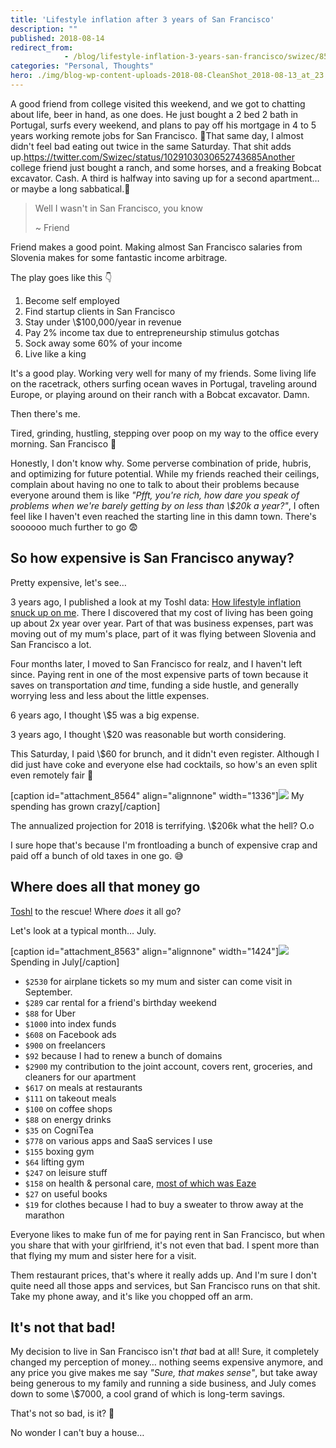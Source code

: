 ```yaml
---
title: 'Lifestyle inflation after 3 years of San Francisco'
description: ""
published: 2018-08-14
redirect_from: 
            - /blog/lifestyle-inflation-3-years-san-francisco/swizec/8565
categories: "Personal, Thoughts"
hero: ./img/blog-wp-content-uploads-2018-08-CleanShot_2018-08-13_at_23.56.24.png
---
```


A good friend from college visited this weekend, and we got to chatting about life, beer in hand, as one does. He just bought a 2 bed 2 bath in Portugal, surfs every weekend, and plans to pay off his mortgage in 4 to 5 years working remote jobs for San Francisco. 👏That same day, I almost didn't feel bad eating out twice in the same Saturday. That shit adds up.<https://twitter.com/Swizec/status/1029103030652743685Another> college friend just bought a ranch, and some horses, and a freaking Bobcat excavator. Cash. A third is halfway into saving up for a second apartment… or maybe a long sabbatical.🤔

> Well I wasn't in San Francisco, you know
>
> ~ Friend

Friend makes a good point. Making almost San Francisco salaries from Slovenia makes for some fantastic income arbitrage.

The play goes like this 👇

1.  Become self employed
2.  Find startup clients in San Francisco
3.  Stay under \\$100,000/year in revenue
4.  Pay 2% income tax due to entrepreneurship stimulus gotchas
5.  Sock away some 60% of your income
6.  Live like a king

It's a good play. Working very well for many of my friends. Some living life on the racetrack, others surfing ocean waves in Portugal, traveling around Europe, or playing around on their ranch with a Bobcat excavator. Damn.

Then there's me.

Tired, grinding, hustling, stepping over poop on my way to the office every morning. San Francisco 🤘

Honestly, I don't know why. Some perverse combination of pride, hubris, and optimizing for future potential. While my friends reached their ceilings, complain about having no one to talk to about their problems because everyone around them is like _"Pfft, you're rich, how dare you speak of problems when we're barely getting by on less than \\$20k a year?"_, I often feel like I haven't even reached the starting line in this damn town. There's soooooo much further to go 😨

## So how expensive is San Francisco anyway?

Pretty expensive, let's see…

3 years ago, I published a look at my Toshl data: [How lifestyle inflation snuck up on me](https://swizec.com/blog/this-is-how-lifestyle-inflation-snuck-up-on-me/swizec/6630). There I discovered that my cost of living has been going up about 2x year over year. Part of that was business expenses, part was moving out of my mum's place, part of it was flying between Slovenia and San Francisco a lot.

Four months later, I moved to San Francisco for realz, and I haven't left since. Paying rent in one of the most expensive parts of town because it saves on transportation _and_ time, funding a side hustle, and generally worrying less and less about the little expenses.

6 years ago, I thought \\$5 was a big expense.

3 years ago, I thought \\$20 was reasonable but worth considering.

This Saturday, I paid \\$60 for brunch, and it didn't even register. Although I did just have coke and everyone else had cocktails, so how's an even split even remotely fair 🤔

\[caption id="attachment_8564" align="alignnone" width="1336"]![](./img/blog-wp-content-uploads-2018-08-CleanShot_2018-08-13_at_23.56.24.png) My spending has grown crazy\[/caption]

The annualized projection for 2018 is terrifying. \\$206k what the hell? O.o

I sure hope that's because I'm frontloading a bunch of expensive crap and paid off a bunch of old taxes in one go. 😅

## Where does all that money go

[Toshl](https://toshl.com) to the rescue! Where _does_ it all go?

Let's look at a typical month… July.

\[caption id="attachment_8563" align="alignnone" width="1424"]![](./img/blog-wp-content-uploads-2018-08-CleanShot_2018-08-14_at_00.21.14.png) Spending in July\[/caption]

-   `$2530` for airplane tickets so my mum and sister can come visit in September.
-   `$289` car rental for a friend's birthday weekend
-   `$88` for Uber
-   `$1000` into index funds
-   `$608` on Facebook ads
-   `$900` on freelancers
-   `$92` because I had to renew a bunch of domains
-   `$2900` my contribution to the joint account, covers rent, groceries, and cleaners for our apartment
-   `$617` on meals at restaurants
-   `$111` on takeout meals
-   `$100` on coffee shops
-   `$88` on energy drinks
-   `$35` on CogniTea
-   `$778` on various apps and SaaS services I use
-   `$155` boxing gym
-   `$64` lifting gym
-   `$247` on leisure stuff
-   `$158` on health & personal care, [most of which was Eaze](https://swizec.com/blog/tried-weed-performance-enhancement/swizec/8487)
-   `$27` on useful books
-   `$19` for clothes because I had to buy a sweater to throw away at the marathon

Everyone likes to make fun of me for paying rent in San Francisco, but when you share that with your girlfriend, it's not even that bad. I spent more than that flying my mum and sister here for a visit.

Them restaurant prices, that's where it really adds up. And I'm sure I don't quite need all those apps and services, but San Francisco runs on that shit. Take my phone away, and it's like you chopped off an arm.

## It's not that bad!

My decision to live in San Francisco isn't _that_ bad at all! Sure, it completely changed my perception of money… nothing seems expensive anymore, and any price you give makes me say _"Sure, that makes sense"_, but take away being generous to my family and running a side business, and July comes down to some \\$7000, a cool grand of which is long-term savings.

That's not so bad, is it? 🤔

No wonder I can't buy a house…
